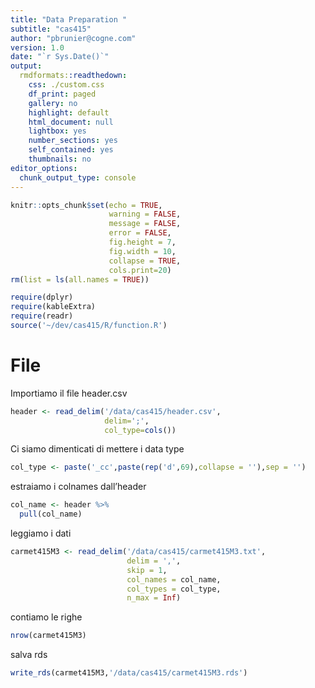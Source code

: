 ```yaml
---
title: "Data Preparation "
subtitle: "cas415"
author: "pbrunier@cogne.com"
version: 1.0 
date: "`r Sys.Date()`"
output:
  rmdformats::readthedown:
    css: ./custom.css
    df_print: paged
    gallery: no
    highlight: default
    html_document: null
    lightbox: yes
    number_sections: yes
    self_contained: yes
    thumbnails: no
editor_options:
  chunk_output_type: console
---
```


```r
knitr::opts_chunk$set(echo = TRUE,
                      warning = FALSE,
                      message = FALSE,
                      error = FALSE,
                      fig.height = 7,
                      fig.width = 10,
                      collapse = TRUE,
                      cols.print=20)
rm(list = ls(all.names = TRUE))

require(dplyr)
require(kableExtra)
require(readr)
source('~/dev/cas415/R/function.R')
```

# File

Importiamo il file header.csv


```r
header <- read_delim('/data/cas415/header.csv', 
                     delim=';',
                     col_type=cols())
```

Ci siamo dimenticati di mettere i data type

```r
col_type <- paste('_cc',paste(rep('d',69),collapse = ''),sep = '')
```
estraiamo i colnames dall'header

```r
col_name <- header %>% 
  pull(col_name)
```

leggiamo i dati 

```r
carmet415M3 <- read_delim('/data/cas415/carmet415M3.txt',
                          delim = ',',
                          skip = 1,
                          col_names = col_name,
                          col_types = col_type,
                          n_max = Inf)
```

contiamo le righe 

```r
nrow(carmet415M3)
```

salva rds 
```r
write_rds(carmet415M3,'/data/cas415/carmet415M3.rds')
```